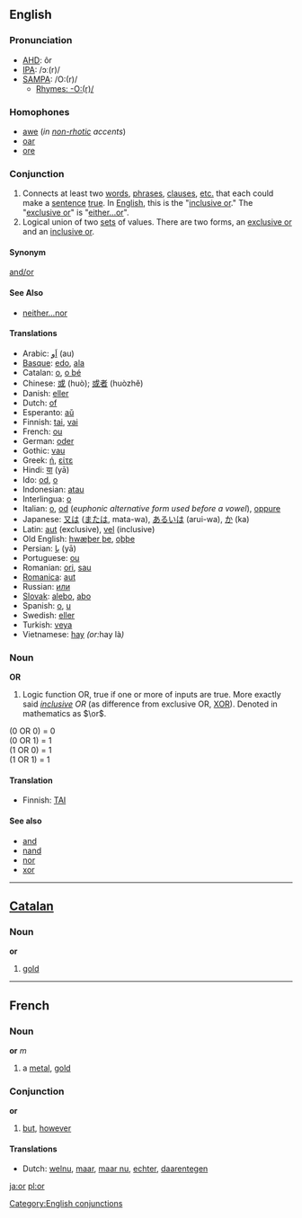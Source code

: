 ==English==
===Pronunciation===
*[[w:AHD|AHD]]: ôr
*[[w:IPA|IPA]]: /ɔː(r)/
*[[w:SAMPA|SAMPA]]: /O:(r)/
**[[Rhymes:English:-O:(r)/|Rhymes: -O:(r)/]]
===Homophones===
*[[awe]] (''in [[non-rhotic]] accents'')
*[[oar]]
*[[ore]]

===Conjunction===
#Connects at least two [[word]]s, [[phrase]]s, [[clause]]s, [[etc.]] that each could make a [[sentence]] [[true]].  In [[English]], this is the "[[inclusive or]]."  The "[[exclusive or]]" is "[[either...or]]".
#Logical union of two [[set]]s of values.  There are two forms, an [[exclusive or]] and an [[inclusive or]].

====Synonym====
[[and/or]]

====See Also====
*[[neither...nor]]

====Translations====
*Arabic: [[اَو]] (au)
*[[Basque]]: [[edo]], [[ala]]
*Catalan: [[o]], [[o bé]]
*Chinese: [[或]] (huò); [[或者]] (huòzhě)
*Danish: [[eller]]
*Dutch: [[of]]
*Esperanto: [[aŭ]]
*Finnish: [[tai]], [[vai]]
*French: [[ou]]
*German: [[oder]]
*Gothic: [[vau]]
*Greek: [[ή]], [[είτε]]
*Hindi: [[या]] (yā)
*Ido: [[od]], [[o]]
*Indonesian: [[atau]]
*Interlingua: [[o]]
*Italian: [[o]], [[od]]  (''euphonic alternative form used before a vowel''), [[oppure]]
*Japanese: [[又は]] ([[または]], mata-wa), [[あるいは]] (arui-wa), [[か]] (ka)
*Latin: [[aut]] (exclusive), [[vel]] (inclusive)
*Old English: [[hwæþer þe]], [[oþþe]]
*Persian: [[يا]] (yā)
*Portuguese: [[ou]]
*Romanian: [[ori]], [[sau]]
*[[Romanica]]: [[aut]]
*Russian: [[или]]
*[[Slovak]]: [[alebo]], [[abo]]
*Spanish: [[o]], [[u]]
*Swedish: [[eller]]
*Turkish: [[veya]]
*Vietnamese: [[hay]] ''(or: ''hay là'')''

===Noun===
'''OR'''
#Logic function OR, true if one or more of inputs are true. More exactly said ''[[inclusive]] OR'' (as difference from exclusive OR, [[XOR]]).  Denoted in mathematics as <math>\or</math>.

(0 OR 0) = 0<br>
(0 OR 1) = 1<br>
(1 OR 0) = 1<br>
(1 OR 1) = 1<br>

====Translation====

*Finnish: [[TAI]]

====See also====
*[[and]]
*[[nand]]
*[[nor]]
*[[xor]]

----

== [[Catalan]] ==
===Noun===
'''or'''

# [[gold]]

----

== French ==
===Noun===
'''or''' ''m''

# a [[metal]], [[gold]]

===Conjunction===
'''or'''

#[[but]], [[however]]

====Translations====
*Dutch: [[welnu]], [[maar]], [[maar nu]], [[echter]], [[daarentegen]]
[[Category:English conjunctions]]
[[ja:or]]
[[pl:or]]